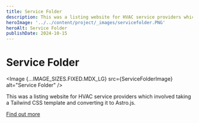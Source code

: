 ```yaml
---
title: Service Folder
description: This was a listing website for HVAC service providers which involved taking a Tailwind CSS template and converting it to Astro.js.
heroImage: '../../content/project/_images/servicefolder.PNG'
heroAlt: Service Folder
publishDate: 2024-10-15
---
```





# Service Folder

<Image {...IMAGE_SIZES.FIXED.MDX_LG} src={ServiceFolderImage} alt="Service Folder" />

This was a listing website for HVAC service providers which involved taking a Tailwind CSS template and converting it to Astro.js.

[Find out more](https://www.servicefolder.com/)
